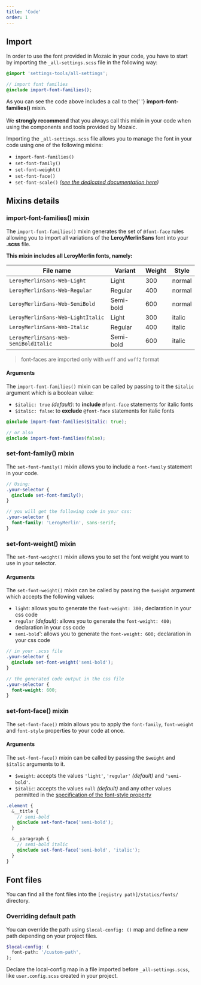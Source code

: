 ```yaml
---
title: 'Code'
order: 1
---
```


## Import

In order to use the font provided in Mozaic in your code, you have to start by importing the `_all-settings.scss` file in the following way:

```scss
@import 'settings-tools/all-settings';

// import font families
@include import-font-families();
```

<Highlight type="tips" title="Good to know">
  As you can see the code above includes a call to the{' '}
  <strong>import-font-families()</strong> mixin. <br />
  <br />
  We <strong>strongly recommend</strong> that you always call this mixin in your
  code when using the components and tools provided by Mozaic.
</Highlight>

Importing the `_all-settings.scss` file allows you to manage the font in your code using one of the following mixins:

- `import-font-families()`
- `set-font-family()`
- `set-font-weight()`
- `set-font-face()`
- `set-font-scale()` _([see the dedicated documentation here](/Foundations/Typography/ScaleAndSizes/code/#the-font-scale-mixin-))_

## Mixins details

### import-font-families() mixin

The `import-font-families()` mixin generates the set of `@font-face` rules allowing you to import all variations of the **LeroyMerlinSans** font into your **.scss** file.

**This mixin includes all LeroyMerlin fonts, namely:**

| File name                            | Variant   | Weight | Style  |
| ------------------------------------ | --------- | ------ | ------ |
| `LeroyMerlinSans-Web-Light`          | Light     | 300    | normal |
| `LeroyMerlinSans-Web-Regular`        | Regular   | 400    | normal |
| `LeroyMerlinSans-Web-SemiBold`       | Semi-bold | 600    | normal |
| `LeroyMerlinSans-Web-LightItalic`    | Light     | 300    | italic |
| `LeroyMerlinSans-Web-Italic`         | Regular   | 400    | italic |
| `LeroyMerlinSans-Web-SemiBoldItalic` | Semi-bold | 600    | italic |

> font-faces are imported only with `woff` and `woff2` format

#### Arguments

The `import-font-families()` mixin can be called by passing to it the `$italic` argument which is a boolean value:

- `$italic: true` _(default)_: to **include** `@font-face` statements for italic fonts
- `$italic: false`: to **exclude** `@font-face` statements for italic fonts

```scss
@include import-font-families($italic: true);

// or also
@include import-font-families(false);
```

### set-font-family() mixin

The `set-font-family()` mixin allows you to include a `font-family` statement in your code.

```scss
// Using:
.your-selector {
  @include set-font-family();
}

// you will get the following code in your css:
.your-selector {
  font-family: 'LeroyMerlin', sans-serif;
}
```

### set-font-weight() mixin

The `set-font-weight()` mixin allows you to set the font weight you want to use in your selector.

#### Arguments

The `set-font-weight()` mixin can be called by passing the `$weight` argument which accepts the following values:

- `light`: allows you to generate the `font-weight: 300;` declaration in your css code
- `regular` _(default)_: allows you to generate the `font-weight: 400;` declaration in your css code
- `semi-bold`': allows you to generate the `font-weight: 600;` declaration in your css code

```scss
// in your .scss file
.your-selector {
  @include set-font-weight('semi-bold');
}

// the generated code output in the css file
.your-selector {
  font-weight: 600;
}
```

### set-font-face() mixin

The `set-font-face()` mixin allows you to apply the `font-family`, `font-weight` and `font-style` properties to your code at once.

#### Arguments

The `set-font-face()` mixin can be called by passing the `$weight` and `$italic` arguments to it.

- `$weight`: accepts the values `'light'`, `'regular'` _(default)_ and `'semi-bold'`.
- `$italic`: accepts the values `null` _(default)_ and any other values permitted in the [specification of the font-style property](https://developer.mozilla.org/en-US/docs/Web/CSS/font-style)

```scss
.element {
  &__title {
    // semi-bold
    @include set-font-face('semi-bold');
  }

  &__paragraph {
    // semi-bold italic
    @include set-font-face('semi-bold', 'italic');
  }
}
```

## Font files

You can find all the font files into the `[registry path]/statics/fonts/` directory.

### Overriding default path

You can override the path using `$local-config: ()` map and define a new path depending on your project files.

```scss
$local-config: (
  font-path: '/custom-path',
);
```

Declare the local-config map in a file imported before `_all-settings.scss`, like `user.config.scss` created in your project.
